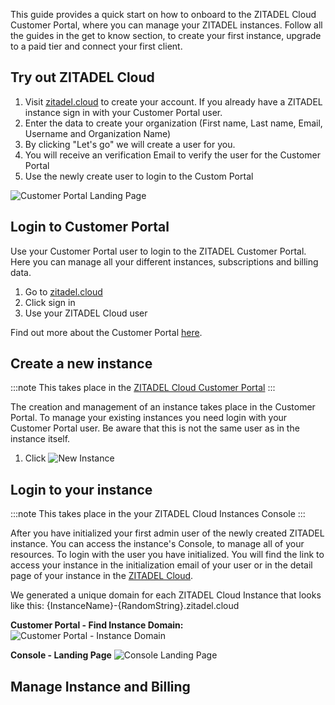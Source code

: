 This guide provides a quick start on how to onboard to the ZITADEL Cloud Customer Portal, where you can manage your ZITADEL instances.
Follow all the guides in the get to know section, to create your first instance, upgrade to a paid tier and connect your first client.

## Try out ZITADEL Cloud

1. Visit [zitadel.cloud](https://zitadel.cloud/) to create your account. If you already have a ZITADEL instance sign in with your Customer Portal user.
2. Enter the data to create your organization (First name, Last name, Email, Username and Organization Name)
3. By clicking "Let's go" we will create a user for you.
4. You will receive an verification Email to verify the user for the Customer Portal
5. Use the newly create user to login to the Custom Portal

![Customer Portal Landing Page](/img/manuals/portal/customer_portal_landing_page.png)

## Login to Customer Portal

Use your Customer Portal user to login to the ZITADEL Customer Portal.
Here you can manage all your different instances, subscriptions and billing data.

1. Go to [zitadel.cloud](https://zitadel.cloud)
2. Click sign in
3. Use your ZITADEL Cloud user

Find out more about the Customer Portal [here](/docs/manuals/customerportal/overview).

## Create a new instance

:::note
This takes place in the [ZITADEL Cloud Customer Portal](https://zitadel.cloud)
:::

The creation and management of an instance takes place in the Customer Portal.
To manage your existing instances you need login with your Customer Portal user. Be aware that this is not the same user as in the instance itself.

1. Click
![New Instance](/img/manuals/portal/customer_portal_new_instance.gif)

## Login to your instance

:::note
This takes place in the your ZITADEL Cloud Instances Console
:::

After you have initialized your first admin user of the newly created ZITADEL instance. You can access the instance's Console, to manage all of your resources.
To login with the user you have initialized. You will find the link to access your instance in the initialization email of your user or in the detail page of your instance in the [ZITADEL Cloud](https://zitadel.cloud).

We generated a unique domain for each ZITADEL Cloud Instance that looks like this: {InstanceName}-{RandomString}.zitadel.cloud

**Customer Portal - Find Instance Domain:**
![Customer Portal - Instance Domain](/img/manuals/portal/portal_instance_detail_domain.png)

**Console - Landing Page**
![Console Landing Page](/img/console_dashboard.png)

## Manage Instance and Billing

